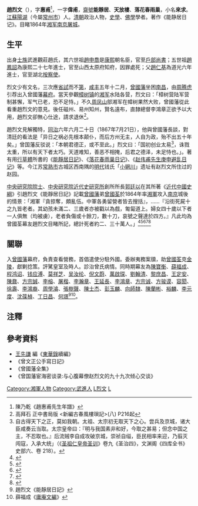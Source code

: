 '''趙烈文'''（{{bd|1832年||1894年|catIdx=Z}}），字'''惠甫'''<ref>陳乃乾《趙惠甫先生年譜》</ref>，一字'''偉甫'''，[[齋號|齋號]]'''能靜居'''、'''天放樓'''、'''落花春雨巢'''，小名'''來求'''。[[江蘇|江蘇]][[陽湖縣|陽湖]]（今屬[[常州市|常州市]]）人。[[清朝|清朝]]政治人物，[[史學|史學]]、[[佛學|佛學]]學者。著作《能静居日记》。目睹1864年[[湘军南京屠城|湘军南京屠城]]。

==生平==
出身[[士族|士族]]武進觀莊趙氏，其六世祖[[趙申喬|趙申喬]]是[[康熙|康熙]]朝名臣，官至[[戶部尚書|戶部尚書]]；五世祖[[趙鳳詔|趙鳳詔]]為康熙二十七年進士，官至山西太原府知府，因罪處死；父[[趙仁基|趙仁基]]為道光六年進士，官至湖北[[按察使|按察使]]。

烈文少有文名，三次應[[省試|省試]]而不[[第|第]]，[[咸丰_(年号)|咸丰]]五年十二月，[[曾國藩|曾國藩]]坐困[[南昌|南昌]]，由[[周腾虎|周腾虎]]引荐出入曾國藩[[幕府|幕府]]。當天參觀[[樟树镇|樟树镇]]的[[湘军|湘军]]水陆各营，烈文曰：「樟树营陆军营制甚懈，军气已老，恐不足恃。」不久[[周凤山|周凤山]]部湘军在幛树果然大败，曾國藩從此看重趙烈文的意見。後任磁州、易州知州，賢名遠布，直隸總督李鴻章正欲予以大用，趙烈文卻無心仕途，請求退休<ref>高拜石 正中書局版 <新編古春風樓瑣記>(八) P216起</ref>。

趙烈文見解獨特，[[同治|同治]]六年六月二十日（1867年7月21日），他與曾國藩長談，對清廷的看法是「异日之祸必先根本颠仆，而后方州无主，人自为政，殆不出五十年矣。」曾国藩反驳说：「本朝君德正，或不至此。」烈文曰：「国初创业太易<ref>自古得天下之正，莫如我朝。太祖、太宗初无取天下之心。尝兵及京城，诸大臣咸奏云当取。太宗皇帝曰：『明与我国素非和好，今取之甚易；但念中国之主，不忍取也。』后流贼李自成攻破京城，崇祯自缢，臣民相率来迎，乃翦灭闯寇，入承大统」（《[[圣祖仁皇帝圣训|圣祖仁皇帝圣训]]》卷九《圣治四》，文渊阁《四库全书》史部六、卷 218）。</ref>，诛戮太重，所以有天下者太巧。天道难知，善恶不相掩，后君之德泽，未足恃也。」。著有用[[行草體|行草體]]所書的《[[能靜居日記|能靜居日記]]》、《[[落花春雨巢日记|落花春雨巢日记]]》、《[[赵伟甫先生庚申避乱日记|赵伟甫先生庚申避乱日记]]》等。今江苏[[常熟市|常熟市]]古城区西南隅的[[明代|明代]]钱氏「[[小辋川|小辋川]]」遗址有赵烈文所住过的赵园。

[[中央研究院院士|中央研究院院士]]、[[中央研究院近代史研究所|中央研究院近代史研究所]]創所所長[[郭廷以|郭廷以]]在其所著《[[近代中國史綱|近代中國史綱]]》引趙烈文《能靜居日記》記載[[曾國藩|曾國藩]]弟[[曾國荃|曾國荃]]於1864年率[[湘軍|湘軍]]攻入[[南京|南京]]城後的情景：「湘軍『貪掠奪，頗亂伍。中軍各勇留營者皆去搜括』，……『沿街死屍十之九皆老者。其幼孩未滿二、三歲者亦被戳以為戲，匍匐道上。婦女四十歲以下者一人俱無（均被虜），老者負傷或十餘刀，數十刀，哀號之聲達於四方。』凡此均為曾國荃幕友趙烈文目睹所記，總計死者約二、三十萬人。」<ref>{{cite book | author=中共南京市委. 党史工作办公室 | author2=中共南京市委宣传部 | title=南京百年风云, 1840-1949 | publisher=南京出版社 | year=1997 | isbn=978-7-80614-356-8 | url=https://books.google.com.tw/books?id=dHR6AAAAIAAJ | language=zh | access-date=2021-08-18 | page=70 | archive-date=2021-09-01 | archive-url=https://web.archive.org/web/20210901065833/https://books.google.com.tw/books?id=dHR6AAAAIAAJ | dead-url=no }}</ref><ref>{{cite book | title=茹芝山房吟草 | publisher=广西人民出版社 | series=广西少数民族古籍丛书 | year=1993 | isbn=978-7-219-02581-9 | url=https://books.google.com.tw/books?id=fUFEAAAAMAAJ | language=zh | access-date=2021-08-18 | page=319 | archive-date=2021-09-01 | archive-url=https://web.archive.org/web/20210901065837/https://books.google.com.tw/books?id=fUFEAAAAMAAJ | dead-url=no }}</ref><ref>{{cite book | title=中国人的历史误读 | publisher=中国社会出版社 | series="公民世纪"书系 | year=2005 | isbn=978-7-5087-0716-7 | url=https://books.google.com.tw/books?id=wGt6AAAAIAAJ | language=zh | access-date=2021-08-18 | page=226 | archive-date=2021-09-01 | archive-url=https://web.archive.org/web/20210901065843/https://books.google.com.tw/books?id=wGt6AAAAIAAJ | dead-url=no }}</ref><ref>{{cite book | title=中国历史大事编年 | publisher=北京出版社 | series=中国历史大事编年 | issue=第 5 卷 | year=1987 | isbn=978-7-200-00180-8 | url=https://books.google.com.tw/books?id=HpZCAAAAYAAJ | language=zh | access-date=2021-08-18 | page=576 | archive-date=2021-09-01 | archive-url=https://web.archive.org/web/20210901071127/https://books.google.com.tw/books?id=HpZCAAAAYAAJ | dead-url=no }}</ref><ref>{{cite book | author=中共南京市委. 党史工作办公室 | author2=中共南京市委宣传部 | title=南京百年风云, 1840-1949 | publisher=南京出版社 | year=1997 | isbn=978-7-80614-356-8 | url=https://books.google.com.tw/books?id=dHR6AAAAIAAJ | language=zh | access-date=2021-08-18 | page=70-71 | archive-date=2021-09-01 | archive-url=https://web.archive.org/web/20210901065833/https://books.google.com.tw/books?id=dHR6AAAAIAAJ | dead-url=no }}</ref>

==關聯==
入[[曾國藩|曾國藩]]幕府，負責查看營務，首倡遣使分駐外國。委辦夷務案牘，助[[曾國荃|曾國荃]]克[[金陵|金陵]]，獻剿捻策。評騭皇室及時人。診治曾氏病情。同時期幕友為[[陳寶衡|陳寶衡]]、[[薛福成|薛福成]]、[[程鸿诏|程鸿诏]]、[[钱应溥|钱应溥]]、[[莫祥芝|莫祥芝]]、[[吴汝纶|吴汝纶]]、[[倪文蔚|倪文蔚]]、[[萬啟琛|萬啟琛]]、[[劉翰清|劉翰清]]、[[黎庶昌|黎庶昌]]、[[王定安|王定安]]、[[陳鼐_(清朝進士)|陳鼐]]、[[方宗誠|方宗誠]]、[[李榕|李榕]]、[[屠楷|屠楷]]、[[李瀚章|李瀚章]]、[[王延長|王延長]]、[[李鴻章|李鴻章]]、[[方宗诚|方宗诚]]、[[方骏谟|方骏谟]]、[[容閎|容閎]]、[[徐壽|徐壽]]、[[李鴻裔|李鴻裔]]、[[周學濬|周學濬]]、[[張樹聲|張樹聲]]、[[陳士杰_(清朝)|陳士杰]]、[[彭玉麟|彭玉麟]]、[[向師隸|向師隸]]、[[陳蘭彬|陳蘭彬]]、[[裕麟|裕麟]]、[[李元度|李元度]]、[[沈葆楨|沈葆楨]]、[[丁日昌|丁日昌]]、[[何璟|何璟]]<ref>趙烈文《能靜居日記》</ref><ref>薛福成《[[庸庵文編|庸庵文編]]》</ref>。

==注釋==
{{reflist}}

==參考資料==
{{refbegin}}
*[[王先謙|王先謙]] 編《[[東華錄|東華錄]]續編》
*《曾文正公手寫日記》
*《曾國藩全集》
*《曾国藩宦海密谈录:与心腹幕僚赵烈文的九十九次倾心交谈》
{{refend}}

{{武進西蓋趙氏}}
{{DEFAULTSORT:Z}}
[[Category:湘軍人物|Category:湘軍人物]]
[[Category:武進人|Category:武進人]]
[[Category:趙姓|L烈文]]
[[Category:武進西蓋趙氏|L]]